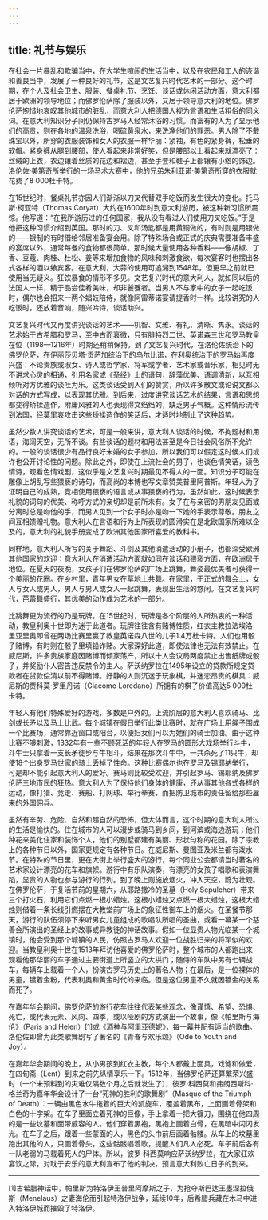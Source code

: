 ```yaml
---
---
---
```

title: 礼节与娱乐
---




在社会一片暴乱和欺骗当中，在大学生喧闹的生活当中，以及在农民和工人的诙谐和善良当中，发展了一种良好的礼节，这是文艺复兴时代艺术的一部分。这个时期，在个人及社会卫生、服装、餐桌礼节、烹饪、谈话或休闲活动方面，意大利都居于欧洲的领导地位；而佛罗伦萨除了服装以外，又居于领导意大利的地位。佛罗伦萨惋惜地哀叹其他城市的脏乱，而意大利人把德国人视为言语和生活粗俗的同义词。在意大利知识分子间仍保持古罗马人经常沐浴的习惯。而富有的人为了显示他们的高贵，则在各地的温泉洗浴，喝硫黄泉水，来洗净他们的罪恶。男人除了不戴珠宝以外，所穿的衣服装饰和女人的衣服一样华丽：紧袖，有色的紧身裤，松垂的软帽。紧身裤从腿到腰部，使人看起来非常好笑，但是腰部以上看起来就漂亮了：丝绒的上衣，衣边镶着丝质的花边和褶边，甚至手套和鞋子上都镶有小绺的饰边。洛伦佐·美第奇所举行的一场马术大赛中，他的兄弟朱利亚诺·美第奇所穿的衣服就花费了8 000杜卡特。

在15世纪时，餐桌礼节亦因人们渐渐以刀叉代替双手吃饭而发生很大的变化。托马斯·柯亚特（Thomas Coryat）大约在1600年时到意大利游历，被这种新习惯所震惊。他写道：“在我所游历过的任何国家，我从没有看过人们使用刀叉吃饭。”于是他把这种习惯介绍到英国。那时的刀、叉和汤匙都是用黄铜做的，有时则是用银做的——银制的有时借给邻居准备宴会用。除了特殊场合或正式的庆典需要准备丰盛的宴席以外，通常每餐的食物都很简单。那时候大量使用各种香料——像胡椒、丁香、豆蔻、肉桂、杜松、姜等来增加食物的风味和刺激食欲，每次宴客时也摆出各式各样的酒以飨宾客。在意大利，大蒜的使用可追溯到1548年，但更早之前就已使用当无疑义。狂饮暴食的情形不多见。文艺复兴时代的意大利人，就如同以后的法国人一样，精于品尝佳肴美味，却非饕餮者。当男人不与家中的女子一起吃饭时，偶尔也会招来一两个娼妓陪侍，就像阿雷蒂诺宴请提香时一样。比较讲究的人吃饭时，还放着音响，随兴吟诗，谈话助兴。

文艺复兴时代又再度讲究谈话的艺术——机智、文雅、有礼、清晰、隽永。谈话的艺术始于古希腊和罗马，至中古而衰微，只有腓特烈二世、英诺森三世和罗马教皇在位（1198—1216年）时期还稍稍保持。到了文艺复兴时代，在洛伦佐统治下的佛罗伦萨，在伊丽莎贝塔·贡萨加统治下的乌尔比诺，在利奥统治下的罗马始再度兴盛：不论贵族或淑女、诗人或哲学家、将军或学者、艺术家或音乐家，相见时无不讲求心灵的相通，引用名家或《圣经》上的语句，辞藻优美、语调清新，以互相倾听对方优雅的谈吐为乐。这类谈话受到人们的赞赏，所以许多散文或论说文都以对话的方式写成，以表现其优雅。到后来，过度讲究谈话艺术的结果，言语和思想都变得矫揉造作，附庸风雅的人也表现得文绉绉的，缺乏男子气概。这种情形流传到法国，经莫里哀攻击这些矫揉造作的笑话后，才适时地制止了这种趋势。

虽然少数人讲究谈话的艺术，可是一般来讲，意大利人谈话的时候，不拘题材和用语，海阔天空，无所不谈。有些谈话的题材和用法甚至是今日社会风俗所不允许的。一般的谈话很少有品行良好未婚的女子参加，所以我们可以假定这时候人们或许也公开讨论性的问题。除此之外，即使在上流社会的男子，也谈色情笑话，读色情诗，观看色情戏剧，这似乎是文艺复兴时期最见不得人的一面。知识分子可能在雕像上胡乱写些猥亵的诗句，而高尚的本博也写文章赞美普里阿普斯。年轻人为了证明自己的成熟，竞相使用猥亵的语言或从事猥亵的行为，虽然如此，这时候表示礼貌的词句的优美、称呼方式的亲切却是前所未有。女子在与亲密的男朋友见面或分离时总是吻他的手，而男人见到一个女子时亦是吻一下她的手表示尊敬。朋友之间互相馈赠礼物。意大利人在言语和行为上所表现的圆滑实在是北欧国家所难以企及的，意大利的礼貌手册变成了欧洲其他国家所喜爱的教科书。

同样地，意大利人所写的关于舞蹈、斗剑及其他消遣活动的小册子，也都深受欧洲其他国家的欢迎；意大利人在消遣活动方面就如同在谈话和猥亵方面，在欧洲居于地位。在夏天的夜晚，女孩子们在佛罗伦萨的广场上跳舞，舞姿最优美者可获得一个美丽的花圈。在乡村里，青年男女在草地上共舞。在家里，于正式的舞会上，女人与女人或男人，男人与男人或女人一起跳舞，表现出生活的悠闲。在文艺复兴时代，芭蕾舞盛行，其优美的动作成为艺术的一部分。

比跳舞更为流行的乃是玩牌。在15世纪时，玩牌是各个阶层的人所热衷的一种活动，教皇利奥十世即为迷于此道者。玩牌往往含有赌博性质，红衣主教拉法埃洛·里亚里奥即曾在两场比赛里赢了教皇英诺森八世的儿子1.4万杜卡特。人们也用骰子赌博，有时则在骰子里填铅诈赌。大家深好此道，即使法律也无法有效禁止。在威尼斯，许多贵族家庭因赌博而倾家荡产，所以十人会议局两度禁止出售纸牌或骰子，并奖励仆人密告违反禁令的主人。萨沃纳罗拉在1495年设立的贷款所规定贷款者在贷款偿清以前不得赌博。好静的人则沉迷于玩象棋，并迷恋昂贵的棋具：威尼斯的贾科莫·罗里丹诺（Giacomo Loredano）所拥有的棋子价值高达5 000杜卡特。

年轻人有他们特殊爱好的游戏，多数是户外的。上流阶层的意大利人喜欢骑马、比剑或长矛以及马上比武。每个城镇在假日举行此类比赛时，就在广场上用绳子围成一个比赛场，通常靠近窗口或阳台，以便妇女们可以为她们的骑士加油。由于这种比赛不够刺激，1332年有一些不顾死活的年轻人在罗马的圆形大戏场举行斗牛，斗牛士只拿着一支长矛徒步与牛相斗，结果在那次斗牛中，一共杀死了11只牛，却使18个出身罗马世家的骑士丢掉了性命。这种比赛偶尔也在罗马及锡耶纳举行，可是却不能引起意大利人的爱好。赛马则比较受欢迎，并引起罗马、锡耶纳及佛罗伦萨三地市民的狂热。意大利人为了保持他们身体的健康，还从事其他各式各样的运动，像打猎、竞走、赛船、打网球、举行拳赛，而把防卫城市的责任留给那些雇来的外国佣兵。

虽然有辛劳、危险、自然和超自然的恐怖，但大体而言，这个时期的意大利人所过的生活是愉快的。住在城市的人可以漫步或骑马到乡间，到河滨或海边游玩；他们种花来美化住家和装饰个人，他们的别墅都建有美丽、形状匀称的花园。除了宗教上的各种节日以外，国家更规定有各种节日。在威尼斯、曼图亚及米兰都有泼水节。在特殊的节日里，更在大街上举行盛大的游行，每个同业公会都请当时著名的艺术家设计漂亮的花车和旗帜。游行中有乐队演奏，有漂亮的女孩子唱歌和表演舞蹈，显贵的人物也参与游行的行列。到了晚上则施放烟火，冲入天空，蔚为壮观。在佛罗伦萨，于复活节前的星期六，从耶路撒冷的圣墓（Holy Sepulcher）带来三个打火石，利用它们点燃一根小蜡烛。这根小蜡烛又点燃一根大蜡烛，这根大蜡烛则借着一条长线引燃摆在大教堂前广场上的象征性御车上的烟火。在圣餐节那天，游行的队伍须停下来听男女儿童组成的歌唱队所唱的圣曲，或看一幕某一个慈善会所演出的圣经上的故事或异教徒的神话故事。假如一位显贵人物光临某一个城镇时，他会受到那个城镇的人民，仿照古罗马人欢迎一位战胜归来的将军似的欢迎。当教皇利奥十世在1513年拜访他喜爱的佛罗伦萨时，整个城市的人都跑出来观看他那华丽的车子通过主要街道上所竖立的大拱门；随侍的车队中另有七辆战车，每辆车上载着一个人，扮演古罗马历史上的著名人物；在最后，是一位裸体的男童，镀着金粉，代表利奥和黄金时代的来临。但是这位男童不久就因镀金的关系而死了。

在嘉年华会期间，佛罗伦萨的游行花车往往代表某些观念，像谨慎、希望、恐惧、死亡，或代表元素、风向、四季，或以哑剧的方式演出一个故事，像《帕里斯与海伦》（Paris and Helen）[1]或《酒神与阿里亚德妮》，每一幕并配有适当的歌曲。洛伦佐即曾为此类歌舞剧写了著名的《青春与欢乐颂》（Ode to Youth and Joy）。

在嘉年华会期间的晚上，从小男孩到红衣主教，每个人都戴上面具，戏谑和做爱，在四旬斋（Lent）到来之前先纵情享乐一下。1512年，当佛罗伦萨还算繁荣兴盛时（一个未预料到的灾难仅隔数个月之后就发生了），彼罗·科西莫和弗朗西斯科·格兰奇为嘉年华会设计了一台“死神的胜利的歌舞剧”（Masque of the Triumph of Death）：一辆由黑色水牛拖着的巨大的凯旋车，覆盖着黑布，上面画着骨架和白色的十字架。在车子里面立着死神的巨像，手上拿着一把大镰刀，围绕在他四周的是一些坟墓和面带戚容的人。他们穿着黑袍，黑袍上画着白骨，在黑暗中闪闪发光。在车子之后，跟着一些蒙面的人，黑色的头巾前后画着骷髅。从车上的坟墓里跑出其他的人，只画着骨头，这些骷髅唱着歌，提醒人们凡人必死。车子前后各有一队老弱的马载着死人的尸体。所以，彼罗·科西莫响应萨沃纳罗拉，在大家狂欢宴饮之际，对耽于安乐的意大利宣布了他的判决，预言意大利败亡日子的到来。



* * *



[1]古希腊神话中，帕里斯为特洛伊王普里阿摩斯之子，为抢夺斯巴达王墨涅拉俄斯（Menelaus）之妻海伦而引起特洛伊战争，延续10年，后希腊兵藏在木马中进入特洛伊城而摧毁了特洛伊。